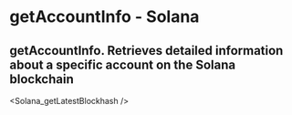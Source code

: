 # getAccountInfo - Solana

## getAccountInfo.  Retrieves detailed information about a specific account on the Solana blockchain


<Solana_getLatestBlockhash />
